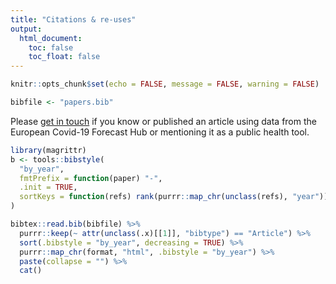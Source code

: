 ```yaml
---
title: "Citations & re-uses"
output:
  html_document:
    toc: false
    toc_float: false
---
```


```r
knitr::opts_chunk$set(echo = FALSE, message = FALSE, warning = FALSE)
```

```r
bibfile <- "papers.bib"
```

Please [get in touch](contact.html) if you know or published an article using
data from the European Covid-19 Forecast Hub or mentioning it as a public health
tool.

```r
library(magrittr)
b <- tools::bibstyle(
  "by_year", 
  fmtPrefix = function(paper) "-", 
  .init = TRUE, 
  sortKeys = function(refs) rank(purrr::map_chr(unclass(refs), "year"))
)

bibtex::read.bib(bibfile) %>%
  purrr::keep(~ attr(unclass(.x)[[1]], "bibtype") == "Article") %>%
  sort(.bibstyle = "by_year", decreasing = TRUE) %>%
  purrr::map_chr(format, "html", .bibstyle = "by_year") %>%
  paste(collapse = "") %>%
  cat()
```

